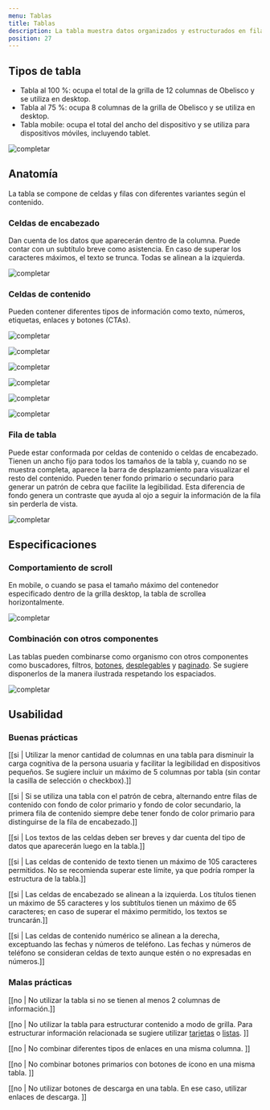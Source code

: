 ```yaml
---
menu: Tablas
title: Tablas
description: La tabla muestra datos organizados y estructurados en filas y columnas. Se utiliza para categorizar y comparar contenido relacionado. Este componente permite escanear más fácilmente información compleja. 
position: 27
---
```


## Tipos de tabla

<div class="list-informative">
  <ul class="list-informative-bullet">
    <li>Tabla al 100 %: ocupa el total de la grilla de 12 columnas de Obelisco y se utiliza en desktop.</li>
    <li>Tabla al 75 %: ocupa 8 columnas de la grilla de Obelisco y se utiliza en desktop. </li>
    <li>Tabla mobile: ocupa el total del ancho del dispositivo y se utiliza para dispositivos móviles, incluyendo tablet. </li>
  </ul>
</div>

<div className="d-flex flex-row justify-content-center pt-5">

  ![completar](/componentes/tabla/complete-table.svg)

</div>

## Anatomía

La tabla se compone de celdas y filas con diferentes variantes según el contenido. 

### Celdas de encabezado

Dan cuenta de los datos que aparecerán dentro de la columna. Puede contar con un subtítulo breve como asistencia. En caso de superar los caracteres máximos, el texto se trunca. Todas se alinean a la izquierda. 

![completar](/componentes/tabla/table-head.svg)

### Celdas de contenido

Pueden contener diferentes tipos de información como texto, números, etiquetas, enlaces y botones (CTAs). 

<div class="row">
  <div class="col-12 col-md-6 m-0">

![completar](/componentes/tabla/table-text.svg)    
  
  </div>
  <div class="col-12 col-md-6 m-0">

![completar](/componentes/tabla/table-number.svg)    
  
  </div>
</div>
<div class="row">
  <div class="col-12 col-md-6 m-0">

![completar](/componentes/tabla/table-tag.svg)    
  
  </div>
  <div class="col-12 col-md-6 m-0">

![completar](/componentes/tabla/table-link.svg)    
  
  </div>
</div>
<div class="row">
  <div class="col-12 col-md-6 m-0">

![completar](/componentes/tabla/table-button.svg)    
  
  </div>
  <div class="col-12 col-md-6 m-0">

![completar](/componentes/tabla/table-icon.svg)    
  
  </div>
</div>

### Fila de tabla

Puede estar conformada por celdas de contenido o celdas de encabezado. Tienen un ancho fijo para todos los tamaños de la tabla y, cuando no se muestra completa, aparece la barra de desplazamiento para visualizar el resto del contenido. Pueden tener fondo primario o secundario para generar un patrón de cebra que facilite la legibilidad. Esta diferencia de fondo genera un contraste que ayuda al ojo a seguir la información de la fila sin perderla de vista. 

![completar](/componentes/tabla/table-file.svg)

## Especificaciones

### Comportamiento de scroll

En mobile, o cuando se pasa el tamaño máximo del contenedor especificado dentro de la grilla desktop, la tabla de scrollea horizontalmente. 

![completar](/componentes/tabla/mobile.svg) 

### Combinación con otros componentes

Las tablas pueden combinarse como organismo con otros componentes como buscadores, filtros, <a href="/estandares/componentes/boton/" target="_blank" rel="noreferrer">botones</a>, <a href="/estandares/componentes/desplegables/desplegables_navegacion/" target="_blank" rel="noreferrer">desplegables</a> y <a href="/estandares/componentes/paginado/" target="_blank" rel="noreferrer">paginado</a>. Se sugiere disponerlos de la manera ilustrada respetando los espaciados. 

![completar](/componentes/tabla/group-table.svg) 

## Usabilidad

### Buenas prácticas

[[si | Utilizar la menor cantidad de columnas en una tabla para disminuir la carga cognitiva de la persona usuaria y facilitar la legibilidad en dispositivos pequeños. Se sugiere incluir un máximo de 5 columnas por tabla (sin contar la casilla de selección o checkbox).]]

[[si | Si se utiliza una tabla con el patrón de cebra, alternando entre filas de contenido con fondo de color primario y fondo de color secundario, la primera fila de contenido siempre debe tener fondo de color primario para distinguirse de la fila de encabezado.]]

[[si | Los textos de las celdas deben ser breves y dar cuenta del tipo de datos que aparecerán luego en la tabla.]]

[[si | Las celdas de contenido de texto tienen un máximo de 105 caracteres permitidos. No se recomienda superar este límite, ya que podría romper la estructura de la tabla.]]

[[si | Las celdas de encabezado se alinean a la izquierda. Los títulos tienen un máximo de 55 caracteres y los subtítulos tienen un máximo de 65 caracteres; en caso de superar el máximo permitido, los textos se truncarán.]]

[[si | Las celdas de contenido numérico se alinean a la derecha, exceptuando las fechas y números de teléfono. Las fechas y números de teléfono se consideran celdas de texto aunque estén o no expresadas en números.]]

### Malas prácticas

[[no | No utilizar la tabla si no se tienen al menos 2 columnas de información.]]

[[no | No utilizar la tabla para estructurar contenido a modo de grilla. Para estructurar información relacionada se sugiere utilizar <a href="/estandares/componentes/tarjetas/" rel="noreferrer">tarjetas</a> o <a href="/estandares/componentes/listas/lista-informativa/" rel="noreferrer">listas</a>. ]]

[[no | No combinar diferentes tipos de enlaces en una misma columna. ]]

[[no | No combinar botones primarios con botones de ícono en una misma tabla. ]]

[[no | No utilizar botones de descarga en una tabla. En ese caso, utilizar enlaces de descarga. ]]
